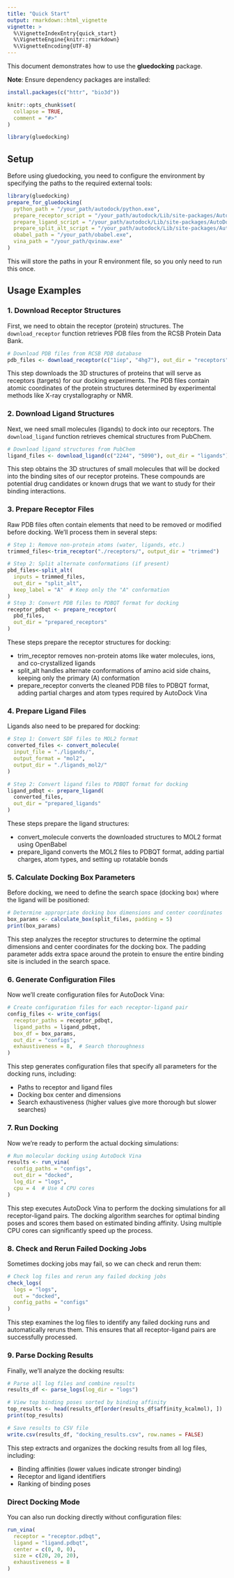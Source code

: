 ```yaml
---
title: "Quick Start"
output: rmarkdown::html_vignette
vignette: >
  %\VignetteIndexEntry{quick_start}
  %\VignetteEngine{knitr::rmarkdown}
  %\VignetteEncoding{UTF-8}
---
```


This document demonstrates how to use the **gluedocking** package.

**Note**: Ensure dependency packages are installed:

``` r
install.packages(c("httr", "bio3d"))
```

```r
knitr::opts_chunk$set(
  collapse = TRUE,
  comment = "#>"
)
```

```r
library(gluedocking)
```

## Setup

Before using gluedocking, you need to configure the environment by specifying the paths to the required external tools:

``` r
library(gluedocking)
prepare_for_gluedocking(
  python_path = "/your_path/autodock/python.exe",
  prepare_receptor_script = "/your_path/autodock/Lib/site-packages/AutoDockTools/Utilities24/prepare_receptor4.py",
  prepare_ligand_script = "/your_path/autodock/Lib/site-packages/AutoDockTools/Utilities24/prepare_ligand4.py",
  prepare_split_alt_script = "/your_path/autodock/Lib/site-packages/AutoDockTools/Utilities24/prepare_pdb_split_alt_confs.py",
  obabel_path = "/your_path/obabel.exe",
  vina_path = "/your_path/qvinaw.exe"
)
```

This will store the paths in your R environment file, so you only need to run this once.

## Usage Examples

### 1. Download Receptor Structures

First, we need to obtain the receptor (protein) structures. The `download_receptor` function retrieves PDB files from the RCSB Protein Data Bank.

``` r
# Download PDB files from RCSB PDB database
pdb_files <- download_receptor(c("1iep", "4hg7"), out_dir = "receptors")
```

This step downloads the 3D structures of proteins that will serve as receptors (targets) for our docking experiments. The PDB files contain atomic coordinates of the protein structures determined by experimental methods like X-ray crystallography or NMR.

### 2. Download Ligand Structures

Next, we need small molecules (ligands) to dock into our receptors. The `download_ligand` function retrieves chemical structures from PubChem.

``` r
# Download ligand structures from PubChem
ligand_files <- download_ligand(c("2244", "5090"), out_dir = "ligands")
```

This step obtains the 3D structures of small molecules that will be docked into the binding sites of our receptor proteins. These compounds are potential drug candidates or known drugs that we want to study for their binding interactions.

### 3. Prepare Receptor Files

Raw PDB files often contain elements that need to be removed or modified before docking. We'll process them in several steps:

``` r
# Step 1: Remove non-protein atoms (water, ligands, etc.)
trimmed_files<-trim_receptor("./receptors/", output_dir = "trimmed")

# Step 2: Split alternate conformations (if present)
pbd_files<-split_alt(
  inputs = trimmed_files,
  out_dir = "split_alt",
  keep_label = "A"  # Keep only the "A" conformation
)
# Step 3: Convert PDB files to PDBQT format for docking
receptor_pdbqt <- prepare_receptor(
  pbd_files,
  out_dir = "prepared_receptors"
)
```

These steps prepare the receptor structures for docking:

-   trim_receptor removes non-protein atoms like water molecules, ions, and co-crystallized ligands
-   split_alt handles alternate conformations of amino acid side chains, keeping only the primary (A) conformation
-   prepare_receptor converts the cleaned PDB files to PDBQT format, adding partial charges and atom types required by AutoDock Vina

### 4. Prepare Ligand Files

Ligands also need to be prepared for docking:

``` r
# Step 1: Convert SDF files to MOL2 format
converted_files <- convert_molecule(
  input_file = "./ligands/",
  output_format = "mol2",
  output_dir = "./ligands_mol2/"
)

# Step 2: Convert ligand files to PDBQT format for docking
ligand_pdbqt <- prepare_ligand(
  converted_files,
  out_dir = "prepared_ligands"
)
```

These steps prepare the ligand structures:

-   convert_molecule converts the downloaded structures to MOL2 format using OpenBabel
-   prepare_ligand converts the MOL2 files to PDBQT format, adding partial charges, atom types, and setting up rotatable bonds

### 5. Calculate Docking Box Parameters

Before docking, we need to define the search space (docking box) where the ligand will be positioned:

``` r
# Determine appropriate docking box dimensions and center coordinates
box_params <- calculate_box(split_files, padding = 5)
print(box_params)
```

This step analyzes the receptor structures to determine the optimal dimensions and center coordinates for the docking box. The padding parameter adds extra space around the protein to ensure the entire binding site is included in the search space.

### 6. Generate Configuration Files

Now we'll create configuration files for AutoDock Vina:

``` r
# Create configuration files for each receptor-ligand pair
config_files <- write_configs(
  receptor_paths = receptor_pdbqt,
  ligand_paths = ligand_pdbqt,
  box_df = box_params,
  out_dir = "configs",
  exhaustiveness = 8,  # Search thoroughness
)
```

This step generates configuration files that specify all parameters for the docking runs, including:

-   Paths to receptor and ligand files
-   Docking box center and dimensions
-   Search exhaustiveness (higher values give more thorough but slower searches)

### 7. Run Docking

Now we're ready to perform the actual docking simulations:

``` r
# Run molecular docking using AutoDock Vina
results <- run_vina(
  config_paths = "configs",
  out_dir = "docked",
  log_dir = "logs",
  cpu = 4  # Use 4 CPU cores
)
```

This step executes AutoDock Vina to perform the docking simulations for all receptor-ligand pairs. The docking algorithm searches for optimal binding poses and scores them based on estimated binding affinity. Using multiple CPU cores can significantly speed up the process.

### 8. Check and Rerun Failed Docking Jobs

Sometimes docking jobs may fail, so we can check and rerun them:

``` r
# Check log files and rerun any failed docking jobs
check_logs(
  logs = "logs",
  out = "docked",
  config_paths = "configs"
)
```

This step examines the log files to identify any failed docking runs and automatically reruns them. This ensures that all receptor-ligand pairs are successfully processed.

### 9. Parse Docking Results

Finally, we'll analyze the docking results:

``` r
# Parse all log files and combine results
results_df <- parse_logs(log_dir = "logs")

# View top binding poses sorted by binding affinity
top_results <- head(results_df[order(results_df$affinity_kcalmol), ])
print(top_results)

# Save results to CSV file
write.csv(results_df, "docking_results.csv", row.names = FALSE)
```

This step extracts and organizes the docking results from all log files, including:

-   Binding affinities (lower values indicate stronger binding)
-   Receptor and ligand identifiers
-   Ranking of binding poses

### Direct Docking Mode

You can also run docking directly without configuration files:

``` r
run_vina(
  receptor = "receptor.pdbqt",
  ligand = "ligand.pdbqt",
  center = c(0, 0, 0),
  size = c(20, 20, 20),
  exhaustiveness = 8
)
```
